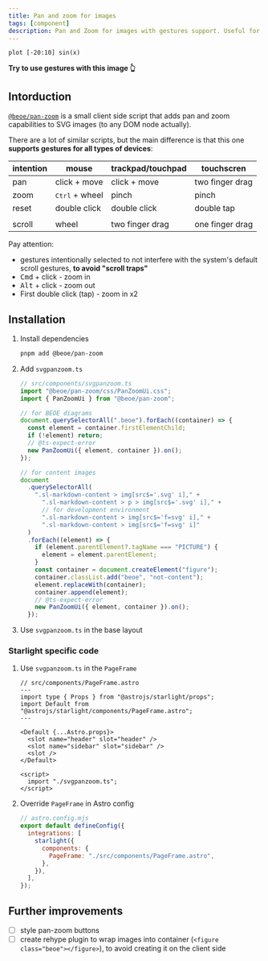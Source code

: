 ```yaml
---
title: Pan and zoom for images
tags: [component]
description: Pan and Zoom for images with gestures support. Useful for SVG images and diagrams
---
```


```gnuplot
plot [-20:10] sin(x)
```

**Try to use gestures with this image 👆**

## Intorduction

[`@beoe/pan-zoom`](https://github.com/stereobooster/beoe/tree/main/packages/pan-zoom) is a small client side script that adds pan and zoom capabilities to SVG images (to any DOM node actually).

There are a lot of similar scripts, but the main difference is that this one **supports gestures for all types of devices**:

| intention | mouse                   | trackpad/touchpad | touchscren      |
| --------- | ----------------------- | ----------------- | --------------- |
| pan       | click + move            | click + move      | two finger drag |
| zoom      | <kbd>Ctrl</kbd> + wheel | pinch             | pinch           |
| reset     | double click            | double click      | double tap      |
|           |                         |                   |                 |
| scroll    | wheel                   | two finger drag   | one finger drag |

Pay attention:

- gestures intentionally selected to not interfere with the system's default scroll gestures, **to avoid "scroll traps"**
- <kbd>Cmd</kbd> + click - zoom in
- <kbd>Alt</kbd> + click - zoom out
- First double click (tap) - zoom in x2

## Installation


<Steps>

1. Install dependencies

   ```bash
   pnpm add @beoe/pan-zoom
   ```

2. Add `svgpanzoom.ts`

   ```ts
   // src/components/svgpanzoom.ts
   import "@beoe/pan-zoom/css/PanZoomUi.css";
   import { PanZoomUi } from "@beoe/pan-zoom";

   // for BEOE diagrams
   document.querySelectorAll(".beoe").forEach((container) => {
     const element = container.firstElementChild;
     if (!element) return;
     // @ts-expect-error
     new PanZoomUi({ element, container }).on();
   });

   // for content images
   document
     .querySelectorAll(
       ".sl-markdown-content > img[src$='.svg' i]," +
         ".sl-markdown-content > p > img[src$='.svg' i]," +
         // for development environment
         ".sl-markdown-content > img[src$='f=svg' i]," +
         ".sl-markdown-content > img[src$='f=svg' i]"
     )
     .forEach((element) => {
       if (element.parentElement?.tagName === "PICTURE") {
         element = element.parentElement;
       }
       const container = document.createElement("figure");
       container.classList.add("beoe", "not-content");
       element.replaceWith(container);
       container.append(element);
       // @ts-expect-error
       new PanZoomUi({ element, container }).on();
     });
   ```

3. Use `svgpanzoom.ts` in the base layout

</Steps>

### Starlight specific code

<Steps>

1.  Use `svgpanzoom.ts` in the `PageFrame`

    ```astro {13-15}
    // src/components/PageFrame.astro
    ---
    import type { Props } from "@astrojs/starlight/props";
    import Default from "@astrojs/starlight/components/PageFrame.astro";
    ---

    <Default {...Astro.props}>
      <slot name="header" slot="header" />
      <slot name="sidebar" slot="sidebar" />
      <slot />
    </Default>

    <script>
      import "./svgpanzoom.ts";
    </script>
    ```

2.  Override `PageFrame` in Astro config

    ```js {6}
    // astro.config.mjs
    export default defineConfig({
      integrations: [
        starlight({
          components: {
            PageFrame: "./src/components/PageFrame.astro",
          },
        }),
      ],
    });
    ```

</Steps>

## Further improvements

- [ ] style pan-zoom buttons
- [ ] create rehype plugin to wrap images into container (`<figure class="beoe"></figure>`), to avoid creating it on the client side
